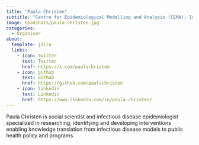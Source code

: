 ```yaml
---
title: "Paula Christen"
subtitle: "Centre for Epidemiological Modelling and Analysis (CEMA); Imperial College London"
image: headshots/paula-christen.jpg
categories:
  - Organiser
about:
  template: jolla
  links:
    - icon: twitter
      text: Twitter
      href: https://x.com/paulachristen
    - icon: github
      text: Github
      href: https://github.com/paulachristen
    - icon: linkedin
      text: Linkedin
      href: https://www.linkedin.com/in/paula-christen/
---
```


Paula Christen is social scientist and infectious disease epidemiologist specialized in researching, identifying and developing interventions enabling knowledge translation from infectious disease models to public health policy and programs.
